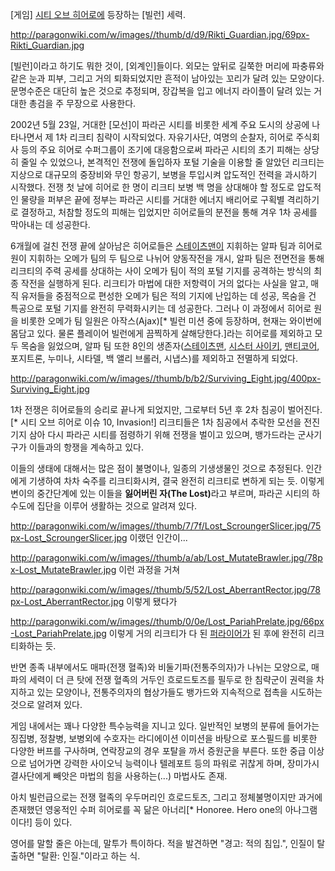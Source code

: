 [게임] [[시티 오브 히어로]]에 등장하는 [빌런] 세력.

http://paragonwiki.com/w/images//thumb/d/d9/Rikti_Guardian.jpg/69px-Rikti_Guardian.jpg

[빌런]이라고 하기도 뭐한 것이, [외계인]들이다. 외모는 앞뒤로 길쭉한 머리에 파충류와 같은 눈과 피부, 그리고 거의 퇴화되었지만 흔적이 남아있는 꼬리가 달려 있는 모양이다. 문명수준은 대단히 높은 것으로 추정되며, 장갑복을 입고 에너지 라이플이 달려 있는 거대한 총검을 주 무장으로 사용한다. 

2002년 5월 23일, 거대한 [모선]이 파라곤 시티를 비롯한 세계 주요 도시의 상공에 나타나면서 제 1차 리크티 침략이 시작되었다. 자유기사단, 여명의 순찰자, 히어로 주식회사 등의 주요 히어로 수퍼그룹이 조기에 대응함으로써 파라곤 시티의 초기 피해는 상당히 줄일 수 있었으나, 본격적인 전쟁에 돌입하자 포털 기술을 이용할 줄 알았던 리크티는 지상으로 대규모의 중장비와 무인 항공기, 보병을 투입시켜 압도적인 전력을 과시하기 시작했다. 전쟁 첫 날에 히어로 한 명이 리크티 보병 백 명을 상대해야 할 정도로 압도적인 물량을 퍼부은 끝에 정부는 파라곤 시티를 거대한 에너지 배리어로 구획별 격리하기로 결정하고, 처참할 정도의 피해는 입었지만 히어로들의 분전을 통해 겨우 1차 공세를 막아내는 데 성공한다.

6개월에 걸친 전쟁 끝에 살아남은 히어로들은 [[스테이츠맨]]이 지휘하는 알파 팀과 히어로 원이 지휘하는 오메가 팀의 두 팀으로 나뉘어 양동작전을 개시, 알파 팀은 전면전을 통해 리크티의 주력 공세를 상대하는 사이 오메가 팀이 적의 포털 기지를 공격하는 방식의 최종 작전을 실행하게 된다. 리크티가 마법에 대한 저항력이 거의 없다는 사실을 알고, 매직 유저들을 중점적으로 편성한 오메가 팀은 적의 기지에 난입하는 데 성공, 목숨을 건 특공으로 포털 기지를 완전히 무력화시키는 데 성공한다. 그러나 이 과정에서 히어로 원을 비롯한 오메가 팀 일원은 아작스(Ajax)[* 빌런 미션 중에 등장하며, 현재는 와이번에 몸담고 있다. 물론 플레이어 빌런에게 끔찍하게 살해당한다.]라는 히어로를 제외하고 모두 목숨을 잃었으며, 알파 팀 또한 8인의 생존자([[스테이츠맨]], [[시스터 사이키]], [[맨티코어]], 포지트론, 누미나, 시타델, 백 앨리 브롤러, 시냅스)를 제외하고 전멸하게 되었다.

http://paragonwiki.com/w/images//thumb/b/b2/Surviving_Eight.jpg/400px-Surviving_Eight.jpg

1차 전쟁은 히어로들의 승리로 끝나게 되었지만, 그로부터 5년 후 2차 침공이 벌어진다.[* 시티 오브 히어로 이슈 10, Invasion!] 리크티들은 1차 침공에서 추락한 모선을 전진기지 삼아 다시 파라곤 시티를 점령하기 위해 전쟁을 벌이고 있으며, 뱅가드라는 군사기구가 이들과의 항쟁을 계속하고 있다.



이들의 생태에 대해서는 많은 점이 불명이나, 일종의 기생생물인 것으로 추정된다. 인간에게 기생하여 차차 숙주를 리크티화시켜, 결국 완전히 리크티로 변하게 되는 듯. 이렇게 변이의 중간단계에 있는 이들을 '''잃어버린 자(The Lost)'''라고 부르며, 파라곤 시티의 하수도에 집단을 이루어 생활하는 것으로 알려져 있다.

http://paragonwiki.com/w/images//thumb/7/7f/Lost_ScroungerSlicer.jpg/75px-Lost_ScroungerSlicer.jpg
이랬던 인간이...

http://paragonwiki.com/w/images//thumb/a/ab/Lost_MutateBrawler.jpg/78px-Lost_MutateBrawler.jpg
이런 과정을 거쳐

http://paragonwiki.com/w/images//thumb/5/52/Lost_AberrantRector.jpg/78px-Lost_AberrantRector.jpg
이렇게 됐다가

http://paragonwiki.com/w/images//thumb/0/0e/Lost_PariahPrelate.jpg/66px-Lost_PariahPrelate.jpg
이렇게 거의 리크티가 다 된 [[퍼라이어]]가 된 후에 완전히 리크티화하는 듯.


반면 종족 내부에서도 매파(전쟁 혈족)와 비둘기파(전통주의자)가 나뉘는 모양으로, 매파의 세력이 더 큰 탓에 전쟁 혈족의 거두인 흐로드토즈를 필두로 한 침략군이 권력을 차지하고 있는 모양이나, 전통주의자의 협상가들도 뱅가드와 지속적으로 접촉을 시도하는 것으로 알려져 있다.



게임 내에서는 꽤나 다양한 특수능력을 지니고 있다. 일반적인 보병의 분류에 들어가는 징집병, 정찰병, 보병외에 수호자는 라디에이션 이미션을 바탕으로 포스필드를 비롯한 다양한 버프를 구사하며, 연락장교의 경우 포탈을 까서 증원군을 부른다. 또한 중급 이상으로 넘어가면 강력한 사이오닉 능력이나 텔레포트 등의 파워로 귀찮게 하며, 장미가시 결사단에게 빼앗은 마법의 힘을 사용하는(...) 마법사도 존재. 

아치 빌런급으로는 전쟁 혈족의 우두머리인 흐로드토즈, 그리고 정체불명이지만 과거에 존재했던 영웅적인 수퍼 히어로를 꼭 닮은 아너리[* Honoree. Hero one의 아나그램이다!] 등이 있다.

영어를 말할 줄은 아는데, 말투가 특이하다. 적을 발견하면 "경고: 적의 침입.", 인질이 탈출하면 "탈환: 인질."이라고 하는 식. 
